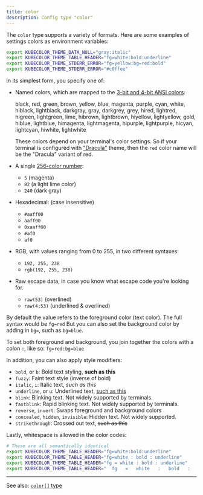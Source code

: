 ```yaml
---
title: color
description: Config type "color"
---
```


The `color` type supports a variety of formats.
Here are some examples of settings colors as environment variables:

```bash
export KUBECOLOR_THEME_DATA_NULL="gray:italic"
export KUBECOLOR_THEME_TABLE_HEADER="fg=white:bold:underline"
export KUBECOLOR_THEME_STDERR_ERROR="fg=yellow:bg=red:bold"
export KUBECOLOR_THEME_STDERR_ERROR="#c0ffee"
```

In its simplest form, you specify one of:

* Named colors, which are mapped to the [3-bit and 4-bit ANSI colors](https://en.wikipedia.org/wiki/ANSI_escape_code#3-bit_and_4-bit):

  black, red, green, brown, yellow, blue, magenta, purple, cyan, white, hiblack,
  lightblack, darkgray, gray, darkgrey, grey, hired, lightred, higreen,
  lightgreen, lime, hibrown, lightbrown, hiyellow, lightyellow, gold, hiblue,
  lightblue, himagenta, lightmagenta, hipurple, lightpurple, hicyan, lightcyan,
  hiwhite, lightwhite

  These colors depend on your terminal's color settings. So if your terminal
  is configured with ["Dracula"](https://draculatheme.com/) theme,
  then the `red` color name will be the "Dracula" variant of red.

* A single [256-color number](https://en.wikipedia.org/wiki/ANSI_escape_code#8-bit):

  * `5` (magenta)
  * `82` (a light lime color)
  * `240` (dark gray)

* Hexadecimal: (case insensitive)

  * `#aaff00`
  * `aaff00`
  * `0xaaff00`
  * `#af0`
  * `af0`

* RGB, with values ranging from 0 to 255, in two different syntaxes:

  * `192, 255, 238`
  * `rgb(192, 255, 238)`

* Raw escape data, in case you know what escape code you're looking for.

  * `raw(53)` (overlined)
  * `raw(4;53)` (underlined & overlined)

By default the value refers to the foreground color (text color).
The full syntax would be `fg=red`
But you can also set the background color by adding in `bg=`, such as `bg=blue`.

To set both foreground and background, you join together the colors with
a colon `:`, like so: `fg=red:bg=blue`

In addition, you can also apply style modifiers:

* `bold`, or `b`: Bold text styling, **such as this**
* `fuzzy`: Faint text style (inverse of bold)
* `italic`, `i`: Italic text, *such as this*
* `underline`, or `u`: Underlined text, <ins>such as this</ins>
* `blink`: Blinking text. Not widely supported by terminals.
* `fastblink`: Rapid blinking text. Not widely supported by terminals.
* `reverse`, `invert`: Swaps foreground and background colors
* `concealed`, `hidden`, `invisible`: Hidden text. Not widely supported.
* `strikethrough`: Crossed out text, <del>such as this</del>

Lastly, whitespace is allowed in the color codes:

```bash
# These are all semantically identical
export KUBECOLOR_THEME_TABLE_HEADER="fg=white:bold:underline"
export KUBECOLOR_THEME_TABLE_HEADER="fg=white : bold : underline"
export KUBECOLOR_THEME_TABLE_HEADER="fg = white : bold : underline"
export KUBECOLOR_THEME_TABLE_HEADER="  fg   =   white   :   bold   :   underline  "
```

---

See also: [`color[]` type](/reference/types/color-list/)
